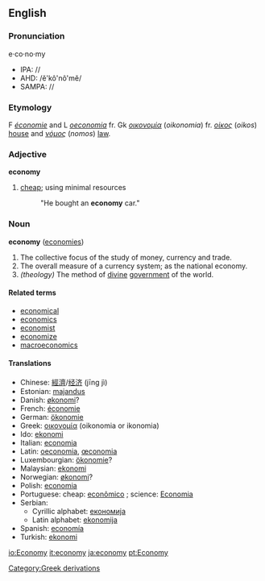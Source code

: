 {{Wikipedia}}
==English==

===Pronunciation===
e·co·no·my
*IPA: //
*AHD: /ĕ'kô'nô'mĕ/
*SAMPA: //

===Etymology===
F ''[[économie]]'' and L ''[[oeconomia]]'' fr. Gk ''[[οικονομία]]'' (''oikonomia'') fr. ''[[οίκος]]'' (''oikos'') [[house]] and ''[[νόμος]]'' (''nomos'') [[law]]. 

===Adjective===
'''economy'''
#[[cheap]]; using minimal resources
#:"He bought an '''economy''' car."

===Noun===
'''economy'''  ([[economies]])
#The collective focus of the study of money, currency and trade.
#The overall measure of a currency system; as the national economy.
#''(theology)'' The method of [[divine]] [[government]] of the world.

====Related terms====
*[[economical]]
*[[economics]]
*[[economist]]
*[[economize]]
*[[macroeconomics]]

====Translations====
*Chinese: [[經濟]]/[[经济]] (jīng jì)
*Estonian: [[majandus]]
*Danish: [[økonomi]]?
*French: [[économie]] {{f}}
*German: [[ökonomie]] {{f}}
*Greek: [[οικονομία]] (oikonomia or ikonomia) {{f}}
*Ido: [[ekonomi]]
*Italian: [[economia]] {{f}}
*Latin: [[oeconomia]], [[œconomia]] {{f}}
*Luxembourgian: [[ökonomie]]?
*Malaysian: [[ekonomi]]
*Norwegian: [[økonomi]]? {{f}}
*Polish: [[economia]] {{f}}
*Portuguese: cheap: [[econômico]] {{m}}; science: [[Economia]] {{f}}
*Serbian:
**Cyrillic alphabet: [[економија]] {{f}}
**Latin alphabet: [[ekonomija]] {{f}}
*Spanish: [[economía]] {{f}}<!--*Swedish: [[ökonomi]]-->
*Turkish: [[ekonomi]]

[[Category:Greek derivations]]

[[io:Economy]]
[[it:economy]]
[[ja:economy]]
[[pt:Economy]]